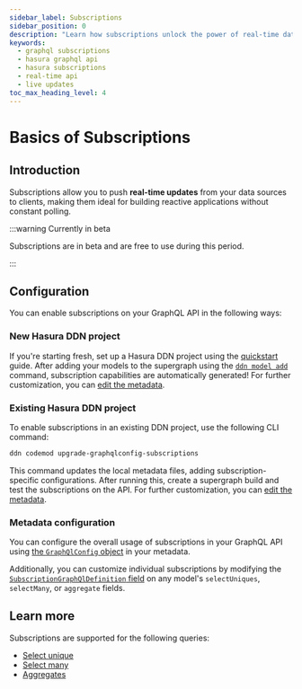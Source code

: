 ```yaml
---
sidebar_label: Subscriptions
sidebar_position: 0
description: "Learn how subscriptions unlock the power of real-time data for your applications."
keywords:
  - graphql subscriptions
  - hasura graphql api
  - hasura subscriptions
  - real-time api
  - live updates
toc_max_heading_level: 4
---
```


# Basics of Subscriptions

## Introduction

Subscriptions allow you to push **real-time updates** from your data sources to clients, making them ideal for building
reactive applications without constant polling.

:::warning Currently in beta

Subscriptions are in beta and are free to use during this period.

:::

## Configuration

You can enable subscriptions on your GraphQL API in the following ways:

### New Hasura DDN project

If you're starting fresh, set up a Hasura DDN project using the [quickstart](/quickstart.mdx) guide. After adding your
models to the supergraph using the [`ddn model add`](/reference/cli/commands/ddn_model_add.mdx) command, subscription
capabilities are automatically generated! For further customization, you can
[edit the metadata](#metadata-configuration).

### Existing Hasura DDN project

To enable subscriptions in an existing DDN project, use the following CLI command:

```bash
ddn codemod upgrade-graphqlconfig-subscriptions
```

This command updates the local metadata files, adding subscription-specific configurations. After running this, create a
supergraph build and test the subscriptions on the API. For further customization, you can
[edit the metadata](#metadata-configuration).

### Metadata configuration

You can configure the overall usage of subscriptions in your GraphQL API using
[the `GraphQlConfig` object](/reference/metadata-reference/graphql-config.mdx#graphqlconfig-subscriptiongraphqlconfig)
in your metadata.

Additionally, you can customize individual subscriptions by modifying the
[`SubscriptionGraphQlDefinition` field](/reference/metadata-reference/models.mdx#model-subscriptiongraphqldefinition) on
any model's `selectUniques`, `selectMany`, or `aggregate` fields.

## Learn more

Subscriptions are supported for the following queries:

- [Select unique](/graphql-api/subscriptions/select-unique.mdx)
- [Select many](/graphql-api/subscriptions/select-many.mdx)
- [Aggregates](/graphql-api/subscriptions/aggregates.mdx)
